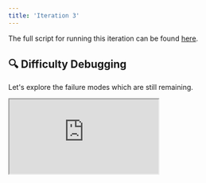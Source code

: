 ```yaml
---
title: 'Iteration 3'
---
```


The full script for running this iteration can be found
[here](https://github.com/unifyai/demos/blob/main/marking_assistant/optimize_agent/iteration_3.py).

## 🔍 Difficulty Debugging

Let's explore the failure modes which are still remaining.

<div
  style={{
    position: 'relative',
    paddingBottom: '56.25%', // 16:9 ratio
    height: 0,
  }}
>
  <iframe
    style={{
      position: 'absolute',
      top: 0,
      left: 0,
      width: '100%',
      height: '100%',
      border: 'none'
    }}
    src="https://www.youtube.com/embed/bCtCH_AoOzo"
    allow="accelerometer; autoplay; clipboard-write; encrypted-media; gyroscope; picture-in-picture"
    allowFullScreen
  />
</div>

The change seems to have fixed **Example 261**,
but the other two [**Examples 207 and 132 (c)**] are still failing.

It's also becoming quite difficult to track the exact discrepency between the correct marks and those predicted by the agent,
as the agent's response is a single block of text,
unlike the ground truth data which is formatted in a dictionary with each sub-question independently marked.

Adding structured output could both help the agent to reason about each part of the question independently,
and it will also make the response easier to parse,
enabling us to present a diff at the subquestion level,
rather than just for the entire question.
Let's give it a try!

## 🔀 Add Structured Output

So, let's go ahead and implement structured output! 🧑‍💻

<div
  style={{
    position: 'relative',
    paddingBottom: '56.25%', // 16:9 ratio
    height: 0,
  }}
>
  <iframe
    style={{
      position: 'absolute',
      top: 0,
      left: 0,
      width: '100%',
      height: '100%',
      border: 'none'
    }}
    src="https://www.youtube.com/embed/2oipKfcE2sM"
    allow="accelerometer; autoplay; clipboard-write; encrypted-media; gyroscope; picture-in-picture"
    allowFullScreen
  />
</div>

Let's first define the output we want for **each sub-question**:

```python
class MarksAndReasoning(BaseModel):
    reasoning: str
    marks: int
```

Let's now write a simply function to build the desired pydantic output dynamically,
based on the subquestions present.

```python
@unify.traced
def create_response_format(response_keys):
    if response_keys:
        response_fields = dict(
            zip(response_keys, [(MarksAndReasoning, ...)] * len(response_keys)),
        )
        return create_model("Response", **response_fields)
    else:
        return MarksAndReasoning
```

Let's update our system prompt,
so the agent knows how to populate the structured response correctly.
We also actually only use the nested output structure if subquestions are present.
So we'll want to populate the instructions dynamically,
depending on the presence or abscence of sub-questions.
Let's create two alternatives.
Firstly,
when sub-questions are present:

> "For each sub-question {subquestions}, you should populate the `reasoning` field with your initial reasoning about the correct number of marks to award. Finally, you should put the number of marks to award for this sub-question in the `marks` field."

When they are not present:

> "You should populate the `reasoning` field with your initial reasoning about the correct number of marks to award. Finally, you should put the number of marks to award in the `marks` field."

Firstly, the general template:

``` {23-27}
system_message = """
Your task is to award a suitable number of marks for a student's answer to a question, from 0 up to a maximum of {available_marks_total} marks.

The general marking guidelines (relevant for all questions) are as follows:

{general_guidelines}

The question you need to mark is:

{question}


The markscheme for this specific question is:

{markscheme}


The student's answer to this question (which you need to marked) is:

{answer}


{output_response_explanation}
""".replace(
    "{general_guidelines}",
    general_guidelines,
)
```

Then the two excerpts:

```python
output_response_explanations = dict()
output_response_explanations["with_subqs"] = (
    "For each sub-question {subquestions} you should populate the `reasoning` field with your initial reasoning about the correct number of marks to award. Finally, you should put the number of marks to award for this sub-question in the `marks` field."
)
output_response_explanations["without_subqs"] = (
    "You should populate the `reasoning` field with your initial reasoning about the correct number of marks to award. Finally, you should put the number of marks to award in the `marks` field."
)
```

Let's update our `call_agent` method to set the output format dynamically:

```python {4-16, 34-37, 39-45}
@unify.traced
def call_agent(system_msg, question, markscheme, answer, available_marks_total):
    local_agent = agent.copy()
    with_subqs = len(markscheme) > 1
    response_format = create_response_format(
        list(markscheme.keys()) if with_subqs else None,
    )
    local_agent.set_response_format(response_format)
    if with_subqs:
        output_response_exp = output_response_explanations["with_subqs"]
        output_response_exp = output_response_exp.replace(
            "{subquestions}",
            ", ".join(list(markscheme.keys())),
        )
    else:
        output_response_exp = output_response_explanations["without_subqs"]
    local_agent.set_system_message(
        system_msg.replace(
            "{question}",
            textwrap.indent(question, " " * 4),
        )
        .replace(
            "{markscheme}",
            pretty_print_dict(markscheme, indent=4),
        )
        .replace(
            "{answer}",
            pretty_print_dict(answer, indent=4),
        )
        .replace(
            "{available_marks_total}",
            str(available_marks_total),
        )
        .replace(
            "{output_response_explanation}",
            output_response_exp,
        ),
    )
    ret = local_agent.generate()
    if "```" in ret:
        ret = ret.split("```")[-2].lstrip("json")
    ret = response_format.model_validate_json(ret).model_dump()
    if not with_subqs:
        return {"_": ret}
    return ret
```

Let's also update our `evaluate` method to parse the returned json correctly,
and also include a subquestion level diff,
and update the per-question-breakdown to also include the subquestion level predictions:

```python {7-8, 18-37}
@unify.log
def evaluate(
    question,
    student_answer,
    available_marks_total,
    markscheme,
    correct_marks,
    per_question_breakdown,
    _system_message,
):
    pred_marks = call_agent(
        _system_message,
        question,
        markscheme,
        student_answer,
        available_marks_total,
    )
    pred_marks_total = sum([v["marks"] for v in pred_marks.values()])
    diff = {
        k: vcor["marks"] - vpred["marks"]
        for (k, vcor), (_, vpred) in zip(correct_marks.items(), pred_marks.items())
    }
    error = {k: abs(v) for k, v in diff.items()}
    diff_total = sum(diff.values())
    error_total = sum(error.values())
    per_question_breakdown = {
        k: {
            **per_question_breakdown[k],
            "predicted_marks": pm,
            "diff": d,
        }
        for (k, pqb), pm, d in zip(
            per_question_breakdown.items(),
            pred_marks.values(),
            diff.values(),
        )
    }
    return error_total
```

## 🧪 Rerun Tests

```python {1}
with unify.Experiment("add_structured_output", overwrite=True), unify.Params(
    system_message=system_message,
    dataset="TestSet10",
    source=unify.get_source(),
):
    unify.map(
        evaluate,
        [dict(**d.entries, _system_message=system_message) for d in test_set_10],
        name="Evals",
    )
```

The mean error has actually gone back up from `0.2` to `0.4`.

Let's take a look at the traces, to ensure that the system message template has been implemented correctly,
and each LLM call has the template variables in the system message populated correctly.

<div
  style={{
    position: 'relative',
    paddingBottom: '56.25%', // 16:9 ratio
    height: 0,
  }}
>
  <iframe
    style={{
      position: 'absolute',
      top: 0,
      left: 0,
      width: '100%',
      height: '100%',
      border: 'none'
    }}
    src="https://www.youtube.com/embed/{placeholder}"
    allow="accelerometer; autoplay; clipboard-write; encrypted-media; gyroscope; picture-in-picture"
    allowFullScreen
  />
</div>

It seems as though everything was implemented correctly,
and the per-LLM system messages look good ✅

Let's explore what's going wrong in the next iteration 🔁
